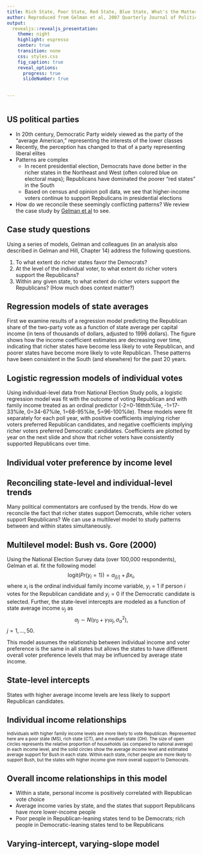 ```yaml
---
title: Rich State, Poor State, Red State, Blue State, What's the Matter with Connecticut?
author: Reproduced from Gelman et al, 2007 Quarterly Journal of Political Science
output: 
  revealjs::revealjs_presentation:
    theme: night
    highlight: espresso
    center: true
    transition: none
    css: styles.css
    fig_caption: true
    reveal_options:
      progress: true
      slideNumber: true
      
  
---
```


```r

```
## US political parties

- In 20th century, Democratic Party widely viewed as the party of the "average American," representing the interests of the lower classes
- Recently, the perception has changed to that of a party representing liberal elites
- Patterns are complex
    - In recent presidential election, Democrats have done better in the richer states in the Northeast and West (often colored blue on electoral maps); Republicans have dominated the poorer "red states" in the South
    - Based on census and opinion poll data, we see that higher-income voters continue to support Repbulicans in presidential elections
- How do we reconcile these seemingly conflicting patterns? We review the case study by [Gelman et al](https://5harad.com/mse331/papers/gelman_et_al_rich_poor.pdf) to see.

## Case study questions

Using a series of models, Gelman and colleagues (in an analysis also described in Gelman and Hill, Chapter 14) address the following questions.

(1) To what extent do richer states favor the Democrats?
(2) At the level of the individual voter, to what extent do richer voters support the Republicans?
(3) Within any given state, to what extent do richer voters support the Republicans?  (How much does context matter?)

## Regression models of state averages

First we examine results of a regression model predicting the Republican share of the two-party vote as a function of state average per capital income (in tens of thousands of dollars, adjusted to 1996 dollars).  The figure shows how the income coefficient estimates are decreasing over time, indicating that richer states have become less likely to vote Republican, and poorer states have become more likely to vote Republican. These patterns have been consistent in the South (and elsewhere) for the past 20 years.

<!--- ![](figures/gh14.7.png){width=80%}   --->

## Logistic regression models of individual votes

Using individual-level data from National Election Study polls, a logistic regression model was fit with the outcome of voting Republican and with family income treated as an ordinal predictor (-2=0-16thth\%ile, -1=17-33\%ile, 0=34-67\%ile, 1=68-95\%ile, 5=96-100\%ile). These models were fit separately for each poll year, with positive coefficients implying richer voters preferred Republican candidates, and negative coefficients implying richer voters preferred Democratic candidates. Coefficients are plotted by year on the next slide and show that richer voters have consistently supported Republicans over time.

## Individual voter preference by income level

<!--- ![](figures/gh14.8.png){width=80%}   --->


## Reconciling state-level and individual-level trends

Many political commentators are confused by the trends. How do we reconcile the fact that richer states support Democrats, while richer voters support Republicans? We can use a multilevel model to study patterns between and within states simultaneously.

## Multilevel model: Bush vs. Gore (2000)

Using the National Election Survey data (over 100,000 respondents), Gelman et al. fit the following model $$\text{logit}(Pr(y_i=1))=\alpha_{j[i]}+\beta x_i,$$ where $x_i$ is the ordinal individual family income variable, $y_i=1$ if person $i$ votes for the Republican candidate and $y_i=0$ if the Democratic candidate is selected. Further, the state-level intercepts are modeled as a function of state average income $u_j$ as $$\alpha_j \sim N(\gamma_0+\gamma_1u_j, \sigma^2_\alpha),$$ $j=1,\ldots,50$.

This model assumes the relationship between individual income and voter preference is the same in all states but allows the states to have different overall voter preference levels that may be influenced by average state income.

## State-level intercepts
States with higher average income levels are less likely to support Republican candidates.

<!--- ![](figures/gh14.9.png){width=80%}   --->

## Individual income relationships
<small> 
Individuals with higher family income levels are more likely to vote Republican. Represented here are a poor state (MS), rich state (CT), and a medium state (OH). The size of open circles represents the relative proportion of households (as compared to national average) in each income level, and the solid circles show the average income level and estimated average support for Bush in each state. Within each state, richer people are more likely to support Bush, but the states with higher income give more overall support to Democrats. </small>

<!--- ![](figures/gh14.10.png){width=80%}   --->

## Overall income relationships in this model

<!--- ![](figures/gh14.10.png){width=40%}   --->

- Within a state, personal income is positively correlated with Republican vote choice
- Average income varies by state, and the states that support Republicans have more lower-income people
- Poor people in Republican-leaning states tend to be Democrats; rich people in Democratic-leaning states tend to be Republicans

## Varying-intercept, varying-slope model

